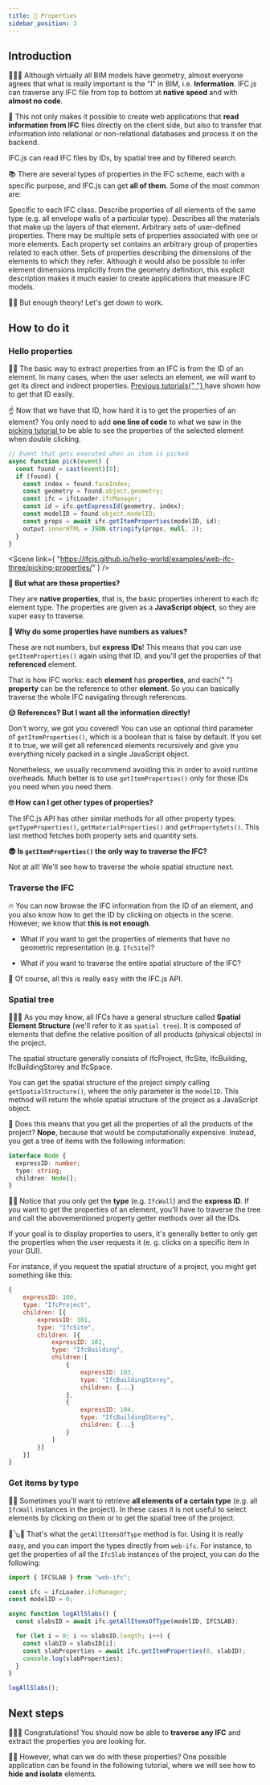 ```yaml
---
title: 📃 Properties
sidebar_position: 3
---
```



## Introduction

🧬🧬🧬️
Although virtually all BIM models have geometry, almost everyone agrees that what is really important is the "I" in BIM, i.e. **Information**. IFC.js can traverse any IFC file from top to bottom at **native speed** and with **almost no code**.

💾
This not only makes it possible to create web applications that **read information from IFC** files directly on the client side, but also to transfer that information into relational or non-relational databases and process it on the backend.

<IfcAlert>
  IFC.js can read IFC files by IDs, by spatial tree and by filtered search.
</IfcAlert>

📚
There are several types of properties in the IFC scheme, each with a specific purpose, and IFC.js can get **all of them**. Some of the most common are:

<IfcCard icon="📕" title="Native properties">
  Specific to each IFC class.
</IfcCard>

<IfcCard icon="📗" title="Type properties">
  Describe properties of all elements of the same type (e.g. all envelope walls
  of a particular type).
</IfcCard>

<IfcCard icon="📘" title="Material properties">
  Describes all the materials that make up the layers of that element.
</IfcCard>

<IfcCard icon="📙" title="Property sets">
  Arbitrary sets of user-defined properties. There may be multiple sets of
  properties associated with one or more elements. Each property set contains an
  arbitrary group of properties related to each other.
</IfcCard>

<IfcCard icon="📒" title="Quantity sets">
  Sets of properties describing the dimensions of the elements to which they
  refer. Although it would also be possible to infer element dimensions
  implicitly from the geometry definition, this explicit description makes it
  much easier to create applications that measure IFC models.
</IfcCard>

🚴‍♂️ But enough theory! Let's get down to work.

## How to do it

### Hello properties

<p>
  👩‍🏫 The basic way to extract properties from an IFC is from the ID of an
  element. In many cases, when the user selects an element, we will want to get
  its direct and indirect properties.
  <a
    href="https://ifcjs.github.io/info/docs/Guide/web-ifc-three/Tutorials/Picking/"
    target="_self"
  >
    Previous tutorials{" "}
  </a>
  have shown how to get that ID easily.
</p>

☝
Now that we have that ID, how hard it is to get the properties of an element? You only need to add **one line of code** to what we saw in the <a href="https://ifcjs.github.io/info/docs/Guide/web-ifc-three/Tutorials/Picking/" target="_self"> picking tutorial </a> to be able to see the properties of the selected element when double clicking.

```js {9}
// Event that gets executed when an item is picked
async function pick(event) {
  const found = cast(event)[0];
  if (found) {
    const index = found.faceIndex;
    const geometry = found.object.geometry;
    const ifc = ifcLoader.ifcManager;
    const id = ifc.getExpressId(geometry, index);
    const modelID = found.object.modelID;
    const props = await ifc.getItemProperties(modelID, id);
    output.innerHTML = JSON.stringify(props, null, 2);
  }
}
```

<Scene
  link={
    "https://ifcjs.github.io/hello-world/examples/web-ifc-three/picking-properties/"
  }
/>

**🤨 But what are these properties?**

They are **native properties**, that is, the basic properties inherent to each ifc element type. The properties are given as a **JavaScript object**, so they are super easy to traverse.

**🤔 Why do some properties have numbers as values?**

These are not numbers, but **express IDs**! This means that you can use `getItemProperties()` again using that ID, and you'll get the properties of that **referenced** element.

<IfcCard>
  That is how IFC works: each <b>element</b> has <b>properties</b>, and each{" "}
  <b>property</b> can be the reference to other <b>element</b>. So you can
  basically traverse the whole IFC navigating through references.
</IfcCard>

**😑 References? But I want all the information directly!**

Don't worry, we got you covered! You can use an optional third parameter of `getItemProperties()`, which is a boolean that is false by default. If you set it to true, we will get all referenced elements recursively and give you everything nicely packed in a single JavaScript object.

Nonetheless, we usually recommend avoiding this in order to avoid runtime overheads. Much better is to use `getItemProperties()` only for those IDs you need when you need them.

**🙄 How can I get other types of properties?**

The IFC.js API has other similar methods for all other property types: `getTypeProperties()`, `getMaterialProperties()` and `getPropertySets()`. This last method fetches both property sets and quantity sets.

**😨 Is `getItemProperties()` the only way to traverse the IFC?**

Not at all! We'll see how to traverse the whole spatial structure next.

### Traverse the IFC

🔥 You can now browse the IFC information from the ID of an element, and you also know how to get the ID by clicking on objects in the scene. However, we know that **this is not enough**.

- What if you want to get the properties of elements that have no geometric representation (e.g. `IfcSite`)?

- What if you want to traverse the entire spatial structure of the IFC?

🌈 Of course, all this is really easy with the IFC.js API.

### Spatial tree

🌳🌲🌴 As you may know, all IFCs have a general structure called **Spatial Element Structure** (we'll refer to it as `spatial tree`). It is composed of elements that define the relative position of all products (physical objects) in the project.

<IfcAlert>
  The spatial structure generally consists of IfcProject, IfcSite, IfcBuilding,
  IfcBuildingStorey and IfcSpace.
</IfcAlert>

You can get the spatial structure of the project simply calling `getSpatialStructure()`, where the only parameter is the `modelID`. This method will return the whole spatial structure of the project as a JavaScript object.

🚧 Does this means that you get all the properties of all the products of the project? **Nope**, because that would be computationally expensive. Instead, you get a tree of items with the following information:

```ts
interface Node {
  expressID: number;
  type: string;
  children: Node[];
}
```

👩‍🏫
Notice that you only get the **type** (e.g. `IfcWall`) and the **express ID**. If you want to get the properties of an element, you'll have to traverse the tree and call the abovementioned property getter methods over all the IDs.

<IfcCard>
  If your goal is to display properties to users, it's generally better to only
  get the properties when the user requests it (e. g. clicks on a specific item
  in your GUI).
</IfcCard>

For instance, if you request the spatial structure of a project, you might get something like this:

```js
{
    expressID: 100,
    type: "IfcProject",
    children: [{
        expressID: 101,
        type: "IfcSite",
        children: [{
            expressID: 102,
            type: "IfcBuilding",
            children:[
                {
                    expressID: 103,
                    type: "IfcBuildingStorey",
                    children: {...}
                },
                {
                    expressID: 104,
                    type: "IfcBuildingStorey",
                    children: {...}
                }
            ]
        }]
    }]
}
```

### Get items by type

👩‍🏫
Sometimes you'll want to retrieve **all elements of a certain type** (e.g. all `IfcWall` instances in the project). In these cases it is not useful to select elements by clicking on them or to get the spatial tree of the project.

🎸🪕🎻
That's what the `getAllItemsOfType` method is for. Using it is really easy, and you can import the types directly from `web-ifc`. For instance, to get the properties of all the `IfcSlab` instances of the project, you can do the following:

```js
import { IFCSLAB } from "web-ifc";

const ifc = ifcLoader.ifcManager;
const modelID = 0;

async function logAllSlabs() {
  const slabsID = await ifc.getAllItemsOfType(modelID, IFCSLAB);

  for (let i = 0; i <= slabsID.length; i++) {
    const slabID = slabsID[i];
    const slabProperties = await ifc.getItemProperties(0, slabID);
    console.log(slabProperties);
  }
}

logAllSlabs();
```

## Next steps

🎉🎉🎉
Congratulations! You should now be able to **traverse any IFC** and extract the properties you are looking for.

🐱‍👤 However, what can we do with these properties? One possible application can be found in the following tutorial, where we will see how to **hide and isolate** elements.
